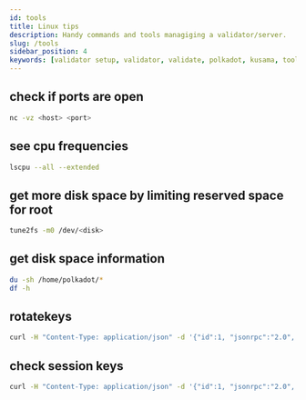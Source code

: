 ```yaml
---
id: tools
title: Linux tips
description: Handy commands and tools managiging a validator/server.
slug: /tools
sidebar_position: 4
keywords: [validator setup, validator, validate, polkadot, kusama, tools]
---
```


## check if ports are open
```bash
nc -vz <host> <port>
```

## see cpu frequencies
```bash
lscpu --all --extended
```

## get more disk space by limiting reserved space for root
```bash
tune2fs -m0 /dev/<disk>
```

## get disk space information
```bash
du -sh /home/polkadot/*
df -h
```

## rotatekeys
```bash
curl -H "Content-Type: application/json" -d '{"id":1, "jsonrpc":"2.0", "method": "author_rotateKeys", "params":[]}' http://localhost:9900 > session.key
```

## check session keys
```bash
curl -H "Content-Type: application/json" -d '{"id":1, "jsonrpc":"2.0", "method": "author_hasSessionKeys", "params":["<session key 0x.....>"]}' http://localhost:<rpc port>
```
